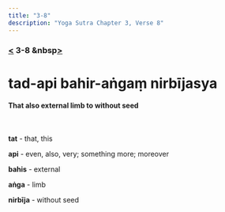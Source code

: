 ```yaml
---
title: "3-8"
description: "Yoga Sutra Chapter 3, Verse 8"
---
```


### [<](/Chapter-3/3-7/) 3-8 &nbsp[>](/Chapter-3/3-9/)

# tad-api bahir-aṅgaṃ nirbījasya

#### That also external limb to without seed

<br />

**tat** - that, this

**api** - even, also, very; something more; moreover

**bahis** - external

**aṅga** - limb

**nirbīja** - without seed

<br />

